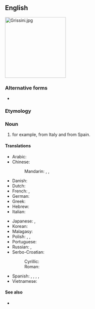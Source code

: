 {{also|bread-stick}}
==English==
[[File:Grissini.jpg|200px|right]]
{{wikipedia}}

===Alternative forms===
* {{alter|en|bread-stick}}

===Etymology===
{{affix|en|bread|stick}}

===Noun===
{{en-noun}}

# {{def|A long, very slender [[loaf]] of [[crisp]] bread smaller than a [[baguette]];}} for example, {{m|it|grissino|grissini}} from Italy and {{m|es|rosquilleta|rosquilletas}} from Spain.

====Translations====
{{trans-top|slender loaf of crisp bread}}
* Arabic: {{t|ar|عُود الخُبْز|m}}
* Chinese:
*: Mandarin: {{t|cmn|麵包棒}}, {{t|cmn|麪包棒}}, {{t|cmn|面包棒|tr=miànbāo bàng}}
* Danish: {{t|da|brødstang|c}}
* Dutch: {{t+|nl|soepstengel|m}}
* French: {{t+|fr|gressin|m}}, {{qualifier|rare}} {{t+|fr|grissini|m}}
* German: {{t|de|Grissini}}
* Greek: {{t+|el|κριτσίνι|n}}
* Hebrew: {{t|he|גריסיני|m}}
* Italian: {{t+|it|grissino|m}}
{{trans-mid}}
* Japanese: {{t|ja|グリッシーニ|tr=gurisshīni}}, {{t|ja|スティックパン|tr=sutikku-pan}}
* Korean: {{t|ko|막대빵}}
* Malagasy: {{t+check|mg|mifoka}}
* Polish: {{t+|pl|paluszek|m}}, {{t|pl|grissini|m}}, {{t+|pl|paluch|m}}
* Portuguese: {{t|pt|gressino|m}}
* Russian: {{t|ru|грисси́ни|m}}, {{t|ru|хле́бная па́лочка|f}}
* Serbo-Croatian:
*: Cyrillic: {{t|sh|гриси́ни|m}}
*: Roman: {{t+|sh|grisíni|m}}
* Spanish: {{t|es|grisín|m}}, {{t|es|palillo de pan|m}}, {{t|es|palito de pan|m}}, {{qualifier|South America}} {{t|es|colín|m}}, {{qualifier|Southern Spain}} {{t+|es|pico|m}}
* Vietnamese: {{t|vi|bánh mì que}}
{{trans-bottom}}

====See also====
* {{commonslite|Category:Grissini}}

{{topics|en|Bread}}